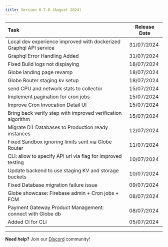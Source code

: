 ```yaml
---
title: Version 0.7.0 (August 2024)
---
```


| Task | Release Date |
| :---- | ----- |
| Local dev experience improved with dockerized Graphql API service | 31/07/2024 |
| Graphql Error Handling Added | 31/07/2024 |
| Fixed Build logs not displaying | 18/07/2024 |
| Globe landing page revamp | 18/07/2024 |
| Globe Router staging kv setup | 18/07/2024 |
| send CPU and network stats to collector | 15/07/2024 |
| Implement pagination for cron jobs | 15/07/2024 |
| Improve Cron Invocation Detail UI | 15/07/2024 |
| Bring back verify step with improved verification algorithm | 15/07/2024 |
| Migrate D1 Databases to Production ready instances | 12/07/2024 |
| Fixed Sandbox ignoring limits sent via Globe Router  | 11/07/2024 |
| CLI: allow to specify API url via flag for improved testing | 10/07/2024 |
| Update backend to use staging KV and storage buckets | 10/07/2024 |
| Fixed Database migration failure issue | 09/07/2024 |
| Globe showcase: Firebase admin \+ Cron jobs \+ FCM | 08/07/2024 |
| Payment Gateway Product Management: connect with Globe db | 08/07/2024 |
| Added CI for CLI | 05/07/2024 |

---

**Need help?** Join our [Discord](https://invertase.link/globe-discord) community! 